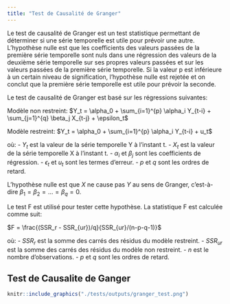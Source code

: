```yaml
---
title: "Test de Causalité de Granger"
---
```


Le test de causalité de Granger est un test statistique permettant de déterminer si une série temporelle est utile pour prévoir une autre. L'hypothèse nulle est que les coefficients des valeurs passées de la première série temporelle sont nuls dans une régression des valeurs de la deuxième série temporelle sur ses propres valeurs passées et sur les valeurs passées de la première série temporelle. Si la valeur p est inférieure à un certain niveau de signification, l'hypothèse nulle est rejetée et on conclut que la première série temporelle est utile pour prévoir la seconde.

Le test de causalité de Granger est basé sur les régressions suivantes:

Modèle non restreint:
$Y_t = \alpha_0 + \sum_{i=1}^{p} \alpha_i Y_{t-i} + \sum_{j=1}^{q} \beta_j X_{t-j} + \epsilon_t$

Modèle restreint:
$Y_t = \alpha_0 + \sum_{i=1}^{p} \alpha_i Y_{t-i} + u_t$

où:
- $Y_t$ est la valeur de la série temporelle Y à l'instant t.
- $X_t$ est la valeur de la série temporelle X à l'instant t.
- $\alpha_i$ et $\beta_j$ sont les coefficients de régression.
- $\epsilon_t$ et $u_t$ sont les termes d'erreur.
- $p$ et $q$ sont les ordres de retard.

L'hypothèse nulle est que $X$ ne cause pas $Y$ au sens de Granger, c'est-à-dire $\beta_1 = \beta_2 = ... = \beta_q = 0$.

Le test F est utilisé pour tester cette hypothèse. La statistique F est calculée comme suit:

$F = \frac{(SSR_r - SSR_{ur})/q}{SSR_{ur}/(n-p-q-1)}$

où:
- $SSR_r$ est la somme des carrés des résidus du modèle restreint.
- $SSR_{ur}$ est la somme des carrés des résidus du modèle non restreint.
- $n$ est le nombre d'observations.
- $p$ et $q$ sont les ordres de retard.

## Test de Causalite de Ganger

```r
knitr::include_graphics("./tests/outputs/granger_test.png")
```